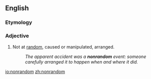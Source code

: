 ==English==

===Etymology===
{{prefix|non|random|lang=en}}

===Adjective===
{{en-adj|-}}

# Not at [[random]], caused or manipulated, arranged.
#: ''The apparent accident was a '''nonrandom''' event: someone carefully arranged it to happen when and where it did.''

[[io:nonrandom]]
[[zh:nonrandom]]
